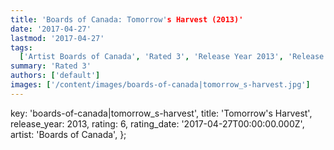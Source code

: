 ```yaml
---
title: 'Boards of Canada: Tomorrow's Harvest (2013)'
date: '2017-04-27'
lastmod: '2017-04-27'
tags:
  ['Artist Boards of Canada', 'Rated 3', 'Release Year 2013', 'Release Decade 2010']
summary: 'Rated 3'
authors: ['default']
images: ['/content/images/boards-of-canada|tomorrow_s-harvest.jpg']
---
```


  key: 'boards-of-canada|tomorrow_s-harvest',
  title: 'Tomorrow's Harvest',
  release_year: 2013,
  rating: 6,
  rating_date: '2017-04-27T00:00:00.000Z',
  artist: 'Boards of Canada',
};

<MusicRating data={data} />
